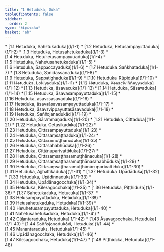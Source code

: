 ```yaml
---
title: "1 Hetuduka, Duka"
tableOfContents: false
sidebar:
  order: 2
type: "tipitaka"
basket: "ab"
---
```



<DynamicBreadcrumb />



<TableOfContents>
* [1.1 Hetuduka, Sahetukaduka](1/1-1)
* [1.2 Hetuduka, Hetusampayuttaduka](1/1-2)
* [1.3 Hetuduka, Hetusahetukaduka](1/1-3)
* [1.4 Hetuduka, Hetuhetusampayuttaduka](1/1-4)
* [1.5 Hetuduka, Nahetusahetukaduka](1/1-5)
* [1.6 Hetuduka, Sappaccayaduka](1/1-6)
* [1.7 Hetuduka, Saṅkhataduka](1/1-7)
* [1.8 Hetuduka, Sanidassanaduka](1/1-8)
* [1.9 Hetuduka, Sappaṭighaduka](1/1-9)
* [1.10 Hetuduka, Rūpīduka](1/1-10)
* [1.11 Hetuduka, Lokiyaduka](1/1-11)
* [1.12 Hetuduka, Kenaciviññeyyaduka](1/1-12)
* [1.13 Hetuduka, āsavaduka](1/1-13)
* [1.14 Hetuduka, Sāsavaduka](1/1-14)
* [1.15 Hetuduka, āsavasampayuttaduka](1/1-15)
* [1.16 Hetuduka, āsavasāsavaduka](1/1-16)
* [1.17 Hetuduka, āsavaāsavasampayuttaduka](1/1-17)
* [1.18 Hetuduka, āsavavippayuttasāsavaduka](1/1-18)
* [1.19 Hetuduka, Saññojanadukādi](1/1-19)
* [1.20 Hetuduka, Sārammaṇaduka](1/1-20)
* [1.21 Hetuduka, Cittaduka](1/1-21)
* [1.22 Hetuduka, Cetasikaduka](1/1-22)
* [1.23 Hetuduka, Cittasampayuttaduka](1/1-23)
* [1.24 Hetuduka, Cittasaṃsaṭṭhaduka](1/1-24)
* [1.25 Hetuduka, Cittasamuṭṭhānaduka](1/1-25)
* [1.26 Hetuduka, Cittasahabhūduka](1/1-26)
* [1.27 Hetuduka, Cittānuparivattiduka](1/1-27)
* [1.28 Hetuduka, Cittasaṃsaṭṭhasamuṭṭhānaduka](1/1-28)
* [1.29 Hetuduka, Cittasaṃsaṭṭhasamuṭṭhānasahabhūduka](1/1-29)
* [1.30 Hetuduka, Cittasaṃsaṭṭhasamuṭṭhānānuparivattiduka](1/1-30)
* [1.31 Hetuduka, Ajjhattikaduka](1/1-31)
* [1.32 Hetuduka, Upādāduka](1/1-32)
* [1.33 Hetuduka, Upādinnaduka](1/1-33)
* [1.34 Hetuduka, Upādānagocchaka](1/1-34)
* [1.35 Hetuduka, Kilesagocchaka](1/1-35)
* [1.36 Hetuduka, Piṭṭhiduka](1/1-36)
* [1.37 Sahetukaduka, Hetuduka](1/1-37)
* [1.38 Hetusampayuttaduka, Hetuduka](1/1-38)
* [1.39 Hetusahetukaduka, Hetuduka](1/1-39)
* [1.40 Hetuhetusampayuttaduka, Hetuduka](1/1-40)
* [1.41 Nahetusahetukaduka, Hetuduka](1/1-41)
* [1.42 Cūḷantaraduka, Hetuduka](1/1-42)
* [1.43 Āsavagocchaka, Hetuduka](1/1-43)
* [1.44 Saññojanadukādi, Hetuduka](1/1-44)
* [1.45 Mahantaraduka, Hetuduka](1/1-45)
* [1.46 Upādānagocchaka, Hetuduka](1/1-46)
* [1.47 Kilesagocchaka, Hetuduka](1/1-47)
* [1.48 Piṭṭhiduka, Hetuduka](1/1-48)
</TableOfContents>